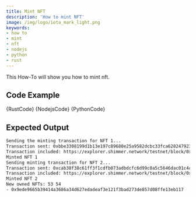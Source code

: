 ```yaml
---
title: Mint NFT
description: 'How to mint NFT'
image: /img/logo/iota_mark_light.png
keywords:
- how to
- mint
- nft
- nodejs
- python
- rust
---
```



This How-To will show you how to mint nft.


## Code Example

<Tabs groupId="language">
    <TabItem value="rust" label="Rust">
        <CodeBlock className="language-rust">
            {RustCode}
        </CodeBlock>
    </TabItem>
    <TabItem value="nodejs" label="Nodejs">
        <CodeBlock className="language-typescript">
            {NodejsCode}
        </CodeBlock>
    </TabItem>
    <TabItem value="python" label="Python">
        <CodeBlock className="language-python">
            {PythonCode}
        </CodeBlock>
    </TabItem>
</Tabs>

## Expected Output

```bash
Sending the minting transaction for NFT 1...
Transaction sent: 0xbbe3308199d1b13e197c89680e25a9582dcbc33fca6282479234f6d8e502b56d
Transaction included: https://explorer.shimmer.network/testnet/block/0xa5954cbfeff6a1dfed40d9e11ebbc2ee8c37f50368a733f76cfc3992f096625e
Minted NFT 1
Sending minting transaction for NFT 2...
Transaction sent: 0xcab38f38c61ff3f1cdfb073adbdcfc6d99c0a5c5646dac01c4c2f16cb9597177
Transaction included: https://explorer.shimmer.network/testnet/block/0xc793d5171d55ab455193bd41e96c2fb1113609c8dcbd3bf1d4ec6d5e575ed735
Minted NFT 2
New owned NFTs: 53 54
- 0x9ede9665b39414a3686a34d627edadeaf3e121f3bad273de857d08ffe13eb117
```

